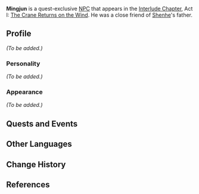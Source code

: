 {{Meta
<!-- Remove this template after adding the missing info -->
|missing_NPC_profile  = yes
}}
{{Character Infobox
|type             = Quest NPC
|image            = NPC Mingjun.png
|region           = Liyue
}}
'''Mingjun''' {{Lang|zh=明俊|zh_rm=Míng Jùn}} is a quest-exclusive [[NPC]] that appears in the [[Interlude Chapter]], Act I: [[The Crane Returns on the Wind]]. He was a close friend of [[Shenhe]]'s father.
<!--
==Location==
<gallery>
NPC Location Mingjun.png|Mingjun's location
NPC Location Mingjun Context.png|Additional context
</gallery>
-->
==Profile==
<!-- detailed story/lore information goes here -->
''(To be added.)''

===Personality===
''(To be added.)''

===Appearance===
''(To be added.)''

==Quests and Events==
{{Quests and Events}}

==Other Languages==
{{Other Languages
|default_hidden = 1
|en      = Mingjun
|zhs     = 明俊
|zhs_rm  = Míngjùn
|zht     = 明俊
|zht_rm  = Míngjùn
|ja      = 明俊{{Sino|ja|zh}}
|ja_rm   = Meishun<ref>{{Ref/Quest|Bygones Times Like Dust Passing|note=Japanese Voice-Over}}</ref>
|ko      = {{tt|명준|明俊}}{{Sino|ko|zh}}
|ko_rm   = Myeongjun
|es      = Mingjun
|fr      = Mingjun
|ru      = Мин Цзюнь
|th      = Mingjun
|vi      = Mingjun
|de      = Mingjun
|id      = Mingjun
|pt      = Mingjun
|tr      = Mingjun
|it      = Mingjun
}}

==Change History==
{{Change History|2.4}}

==References==
{{Reflist}}